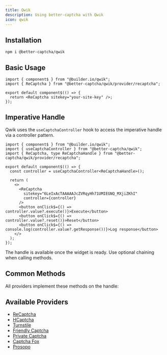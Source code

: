 ```yaml
---
title: Qwik
description: Using better-captcha with Qwik
icon: qwik
---
```


## Installation

```npm
npm i @better-captcha/qwik
```

## Basic Usage

```tsx
import { component$ } from "@builder.io/qwik";
import { ReCaptcha } from "@better-captcha/qwik/provider/recaptcha";

export default component$(() => {
  return <ReCaptcha sitekey="your-site-key" />;
});
```

## Imperative Handle

Qwik uses the `useCaptchaController` hook to access the imperative handle via a controller pattern.

```tsx
import { component$ } from "@builder.io/qwik";
import { useCaptchaController } from "@better-captcha/qwik";
import { ReCaptcha, type ReCaptchaHandle } from "@better-captcha/qwik/provider/recaptcha";

export default component$(() => {
  const controller = useCaptchaController<ReCaptchaHandle>();

  return (
    <>
      <ReCaptcha 
        sitekey="6LeIxAcTAAAAAJcZVRqyHh71UMIEGNQ_MXjiZKhI" 
        controller={controller}
      />
      <button onClick$={() => controller.value?.execute()}>Execute</button>
      <button onClick$={() => controller.value?.reset()}>Reset</button>
      <button onClick$={() => console.log(controller.value?.getResponse())}>Log response</button>
    </>
  );
});
```

The handle is available once the widget is ready. Use optional chaining when calling methods.

## Common Methods

All providers implement these methods on the handle:

<AutoTypeTable path="../../packages/core/src/provider.ts" name="CaptchaHandle" />

## Available Providers

- [ReCaptcha](/docs/provider/recaptcha)
- [HCaptcha](/docs/provider/hcaptcha)
- [Turnstile](/docs/provider/turnstile)
- [Friendly Captcha](/docs/provider/friendly-captcha)
- [Private Captcha](/docs/provider/private-captcha)
- [Captcha Fox](/docs/provider/captcha-fox)
- [Prosopo](/docs/provider/prosopo)

